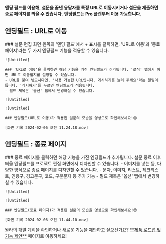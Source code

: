 
<Callout type='info' emoji="🔔">**엔딩 필드를 이용해, 설문을 끝낸 응답자를 특정 URL로 이동시키거나 설문을 제출하면 종료 페이지를 띄울 수 있습니다.**</Callout>
<Callout type='warning' emoji="⚠️">**엔딩필드는 Pro 플랜부터 이용 가능합니다.**</Callout>

## 엔딩필드 : URL로 이동

<Steps>
    ### 설문 편집 화면 왼쪽의 '엔딩 필드'에서 + 표시를 클릭하면, 'URL로 이동'과 '종료 페이지'라는 두 가지 엔딩필드 기능을 적용할 수 있습니다.

    ![Untitled]

    ### 'URL로 이동'을 클릭하면 해당 기능을 가진 엔딩필드가 추가됩니다. '로직' 탭에서 어떤 URL로 이동할지를 설정할 수 있습니다.
    - URL을 붙여 넣으시다면, '사용 가능한 URL입니다. 게시하기를 눌러 주세요'라는 알림이 뜹니다. '게시하기'를 누르면 엔딩필드가 적용됩니다.
    - 필드 제목은 '옵션' 탭에서 변경하실 수 있습니다.

    ![Untitled]

    ![Untitled]

    ### 엔딩필드(URL로 이동)가 적용된 설문의 모습을 영상으로 확인해보세요!😊

    [화면 기록 2024-02-06 오전 11.24.18.mov]

</Steps>

## 엔딩필드 : 종료 페이지

<Steps>
    ### 종료 페이지를 클릭하면 해당 기능을 가진 엔딩필드가 추가됩니다. 설문 종료 이후 띄울 엔딩필드를 프로젝트 편집 화면에서 디자인할 수 있습니다.
    - 이미지를 넣는 등, 다양한 방식으로 종료 페이지를 디자인할 수 있습니다.
    - 문자, 이미지, 리스트, 체크리스트, 인용구, 경고문구, 코드, 구분문자 등 추가 가능
    - 필드 제목은 '옵션' 탭에서 변경하실 수 있습니다.

    ![Untitled]

    ![Untitled]

    ### 엔딩필드(종료 페이지)가 적용된 설문의 모습을 영상으로 확인해보세요!😊

    [화면 기록 2024-02-06 오전 11.44.10.mov]
</Steps>

<Callout type='info' emoji="🔔">
    왈라의 개발 계획을 확인하거나 새로운 기능을 제안하고 싶으신가요? <a href='https://google.com' target="_blank" rel="noopener noreferrer"
                                            style={{textDecoration: 'underline'}}>**제품 로드맵 및 기능 제안**</a> 페이지로 이동하세요!
</Callout>